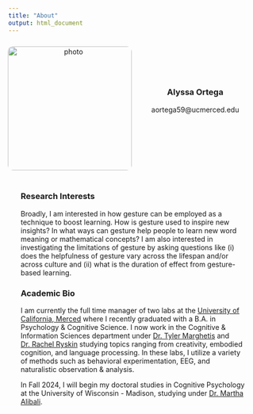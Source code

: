 ```yaml
---
title: "About"
output: html_document
---
```

<style type="text/css">
  .title {
    display: none;}

  .heading {
    display: block;
    margin-left: auto;
    margin-right: auto;
    width: 42%;
    height: 67%;}

  .bottom-stuff {
    padding-top: 20px;
    padding-right: 25px;
    padding-left: 25px;}

  figure {
    display: flex;
    justify-content: center; /* Center the content horizontally */}

  .image-left {
    text-align: center; /* Center the content within the figure */
    max-width: 400px; /* Set a maximum width for better control */
    margin: 0 auto; /* Center the entire block horizontally */}

  .image-left img {
    border-radius: 10px; /* Adjust the value to change the amount of rounding */}

  .image-left figcaption {
    width: 100%;
    padding-left: 40px;
    padding-right: 40px;
    text-align: center;
    line-width: 5px;}
    
</style>


<figure class="image-left" style="padding-top: 10px;">
    <img src= "images/grad_pic4.jpg" alt="photo" width="250" height="250" />
    <figcaption>
        <h3 style="padding-top:60px">Alyssa Ortega</h3>
        <p>aortega59@ucmerced.edu</p>
</figure>



<div class= "bottom-stuff">
### Research Interests
Broadly, I am interested in how gesture can be employed as a technique to boost learning. How is gesture used to inspire new insights? In what ways can gesture help people to learn new word meaning or mathematical concepts? I am also interested in investigating the limitations of gesture by asking questions like (i) does the helpfulness of gesture vary across the lifespan and/or across culture and (ii) what is the duration of effect from gesture-based learning.

### Academic Bio

I am currently the full time manager of two labs at the [University of California, Merced](https://cogsci.ucmerced.edu) where I recently graduated with a B.A. in Psychology & Cognitive Science. I now work in the Cognitive & Information Sciences department under [Dr. Tyler Marghetis](https://www.tylermarghetis.com/) and [Dr. Rachel Ryskin](https://linclab0.github.io) studying topics ranging from creativity, embodied cognition, and language processing. In these labs, I utilize a variety of methods such as behavioral experimentation, EEG, and naturalistic observation & analysis.

In Fall 2024, I will begin my doctoral studies in Cognitive Psychology at the University of Wisconsin - Madison, studying under [Dr. Martha Alibali](https://alibali.psych.wisc.edu/).
</div>


